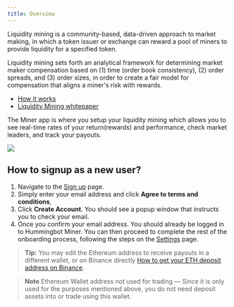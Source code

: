 ```yaml
---
title: Overview
---
```


Liquidity mining is a community-based, data-driven approach to market making, in which a token issuer or exchange can reward a pool of miners to provide liquidity for a specified token.

Liquidity mining sets forth an analytical framework for determining market maker compensation based on (1) time (order book consistency), (2) order spreads, and (3) order sizes, in order to create a fair model for compensation that aligns a miner's risk with rewards.

- [How it works](/faq/liquidity-mining/)
- [Liquidity Mining whitepaper](https://hummingbot.io/liquidity-mining.pdf)

The Miner app is where you setup your liquidity mining which allows you to see real-time rates of your return(rewards) and performance, check market leaders, and track your payouts.

![](img/how-it-works.png)

## How to signup as a new user?

1. Navigate to the [Sign up](https://miners.hummingbot.io/signup) page.
2. Simply enter your email address and click **Agree to terms and conditions**,
3. Click **Create Account**. You should see a popup window that instructs you to check your email.
4. Once you confirm your email address. You should already be logged in to Hummingbot Miner. You can then proceed to complete the rest of the onboarding process, following the steps on the [Settings](https://miners.hummingbot.io/settings) page.

> **Tip:** You may edit the Ethereum address to receive payouts in a different wallet, or on Binance directly [How to get your ETH deposit address on Binance](https://academy.binance.com/tutorials/how-to-deposit#deposit).

> **Note** Ethereum Wallet address not used for trading — Since it is only used for the purposes mentioned above, you do not need deposit assets into or trade using this wallet.

